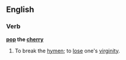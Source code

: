==English==
===Verb===
'''[[pop]] the [[cherry]]'''
#{{idiom}} To break the [[hymen]]; to [[lose]] one's [[virginity]].